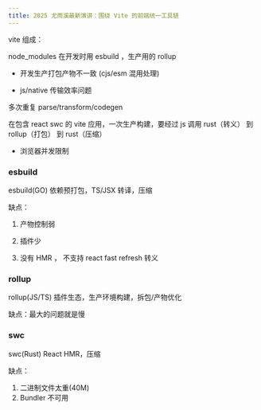 ```yaml
---
title: 2025 尤雨溪最新演讲：围绕 Vite 的前端统一工具链
---
```


vite 组成：

node_modules 在开发时用 esbuild ，生产用的 rollup

- 开发生产打包产物不一致 (cjs/esm 混用处理)

- js/native 传输效率问题

多次重复 parse/transform/codegen

在包含 react swc 的 vite 应用，一次生产构建，要经过 js 调用 rust（转义） 到 rollup（打包） 到 rust（压缩）

- 浏览器并发限制

### esbuild

esbuild(GO) 依赖预打包，TS/JSX 转译，压缩

缺点：

1. 产物控制弱

2. 插件少

3. 没有 HMR ， 不支持 react fast refresh 转义

### rollup

rollup(JS/TS) 插件生态，生产环境构建，拆包/产物优化

缺点：最大的问题就是慢

### swc

swc(Rust) React HMR，压缩

缺点：

1. 二进制文件太重(40M)
2. Bundler 不可用
